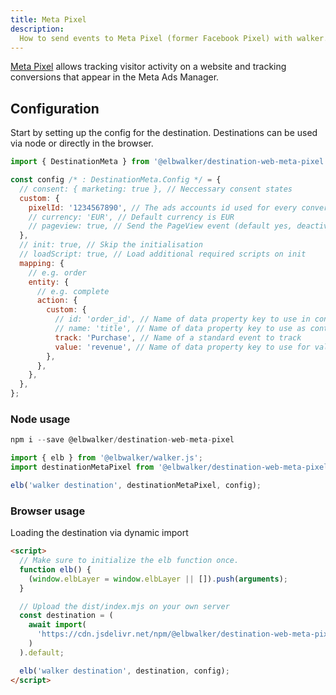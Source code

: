 ```yaml
---
title: Meta Pixel
description:
  How to send events to Meta Pixel (former Facebook Pixel) with walker.js
---
```



<PackageLink
  github="packages/destinations/web/meta-pixel"
  npm="@elbwalker/destination-web-meta-pixel"
/>

[Meta Pixel](https://developers.facebook.com/docs/meta-pixel/) allows tracking
visitor activity on a website and tracking conversions that appear in the Meta
Ads Manager.

## Configuration

Start by setting up the config for the destination. Destinations can be used via
node or directly in the browser.

```js
import { DestinationMeta } from '@elbwalker/destination-web-meta-pixel';

const config /* : DestinationMeta.Config */ = {
  // consent: { marketing: true }, // Neccessary consent states
  custom: {
    pixelId: '1234567890', // The ads accounts id used for every conversion
    // currency: 'EUR', // Default currency is EUR
    // pageview: true, // Send the PageView event (default yes, deactivate actively)
  },
  // init: true, // Skip the initialisation
  // loadScript: true, // Load additional required scripts on init
  mapping: {
    // e.g. order
    entity: {
      // e.g. complete
      action: {
        custom: {
          // id: 'order_id', // Name of data property key to use in content_ids
          // name: 'title', // Name of data property key to use as content_name
          track: 'Purchase', // Name of a standard event to track
          value: 'revenue', // Name of data property key to use for value
        },
      },
    },
  },
};
```

### Node usage

```js
npm i --save @elbwalker/destination-web-meta-pixel
```

```js
import { elb } from '@elbwalker/walker.js';
import destinationMetaPixel from '@elbwalker/destination-web-meta-pixel';

elb('walker destination', destinationMetaPixel, config);
```

### Browser usage

Loading the destination via dynamic import

```html
<script>
  // Make sure to initialize the elb function once.
  function elb() {
    (window.elbLayer = window.elbLayer || []).push(arguments);
  }

  // Upload the dist/index.mjs on your own server
  const destination = (
    await import(
      'https://cdn.jsdelivr.net/npm/@elbwalker/destination-web-meta-pixel/dist/index.mjs'
    )
  ).default;

  elb('walker destination', destination, config);
</script>
```
